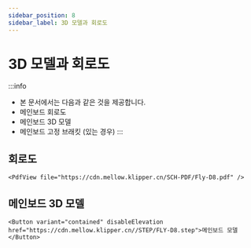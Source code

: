 ```yaml
---
sidebar_position: 8
sidebar_label: 3D 모델과 회로도
---
```


# 3D 모델과 회로도

:::info
* 본 문서에서는 다음과 같은 것을 제공합니다.
* 메인보드 회로도
* 메인보드 3D 모델
* 메인보드 고정 브래킷 (있는 경우)
:::

## 회로도

    <PdfView file="https://cdn.mellow.klipper.cn/SCH-PDF/Fly-D8.pdf" />


## 메인보드 3D 모델

    <Button variant="contained" disableElevation href="https://cdn.mellow.klipper.cn//STEP/FLY-D8.step">메인보드 모델</Button>


